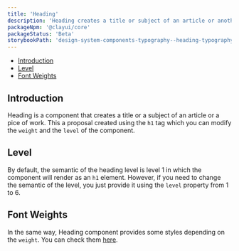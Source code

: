 ```yaml
---
title: 'Heading'
description: 'Heading creates a title or subject of an article or another piece of written work.'
packageNpm: '@clayui/core'
packageStatus: 'Beta'
storybookPath: 'design-system-components-typography--heading-typography'
---
```



<div class="nav-toc-absolute">
<div class="nav-toc">

-   [Introduction](#introduction)
-   [Level](#level)
-   [Font Weights](#font-weights)

</div>
</div>

## Introduction

Heading is a component that creates a title or a subject of an article or a pice of work. This a proposal created using the `h1` tag which you can modify the `weight` and the `level` of the component.

## Level

By default, the semantic of the heading level is level 1 in which the component will render as an `h1` element. However, if you need to change the semantic of the level, you just provide it using the `level` property from 1 to 6.

<HeadingLevel />

## Font Weights

In the same way, Heading component provides some styles depending on the `weight`. You can check them [here](/docs/css/utilities/markup-text.html#css-text-weights).

<HeadingWeight />
